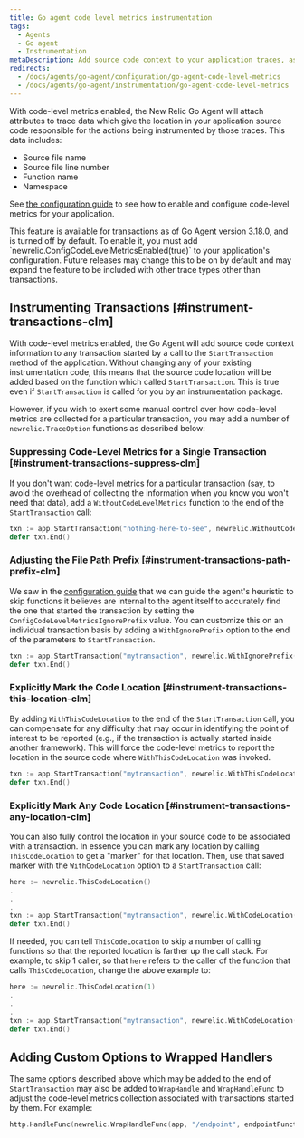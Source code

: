 ```yaml
---
title: Go agent code level metrics instrumentation
tags:
  - Agents
  - Go agent
  - Instrumentation
metaDescription: Add source code context to your application traces, associating the trace data with the specific code being instrumented.
redirects:
  - /docs/agents/go-agent/configuration/go-agent-code-level-metrics
  - /docs/agents/go-agent/instrumentation/go-agent-code-level-metrics
---
```


With code-level metrics enabled, the New Relic Go Agent will attach attributes to trace data which give the location in your application source code
responsible for the actions being instrumented by those traces. This data includes:
 * Source file name
 * Source file line number
 * Function name
 * Namespace

See [the configuration guide](/docs/apm/agents/go-agent/configuration/go-agent-code-level-metrics) to see how to enable and configure
code-level metrics for your application.

<Callout variant="important">
    This feature is available for transactions as of Go Agent version 3.18.0, and is turned off by default. To enable it, you must
    add `newrelic.ConfigCodeLevelMetricsEnabled(true)` to your application's configuration. Future releases may
    change this to be on by default and may expand the feature to be included with other trace types other than transactions.
</Callout>

## Instrumenting Transactions [#instrument-transactions-clm]

With code-level metrics enabled, the Go Agent will add source code context information to any transaction started by a call
to the `StartTransaction` method of the application. Without changing any of your existing instrumentation code, this means
that the source code location will be added based on the function which called `StartTransaction`. This is true even if
`StartTransaction` is called for you by an instrumentation package.

However, if you wish to exert some manual control over how code-level metrics are collected for a particular transaction,
you may add a number of `newrelic.TraceOption` functions as described below:

### Suppressing Code-Level Metrics for a Single Transaction [#instrument-transactions-suppress-clm]
If you don't want code-level metrics for a particular transaction (say, to avoid the overhead of collecting the information when you know you won't need that data),
add a `WithoutCodeLevelMetrics` function to the end of the `StartTransaction` call:
```go
txn := app.StartTransaction("nothing-here-to-see", newrelic.WithoutCodeLevelMetrics())
defer txn.End()
```

### Adjusting the File Path Prefix [#instrument-transactions-path-prefix-clm]
We saw in the [configuration guide](/docs/apm/agents/go-agent/configuration/go-agent-code-level-metrics)
that we can guide the agent's heuristic to skip functions it believes are internal to the agent itself
to accurately find the one that started the transaction by setting the `ConfigCodeLevelMetricsIgnorePrefix` value.
You can customize this on an individual transaction basis by adding a `WithIgnorePrefix` option to the 
end of the parameters to `StartTransaction`.
```go
txn := app.StartTransaction("mytransaction", newrelic.WithIgnorePrefix("github.com/ignore/this/"))
defer txn.End()
```

### Explicitly Mark the Code Location [#instrument-transactions-this-location-clm]
By adding `WithThisCodeLocation` to the end of the `StartTransaction` call, you can compensate for any difficulty that
may occur in identifying the point of interest to be reported (e.g., if the transaction is actually started
inside another framework). This will force the code-level metrics to report the
location in the source code where `WithThisCodeLocation` was invoked.
```go
txn := app.StartTransaction("mytransaction", newrelic.WithThisCodeLocation())
defer txn.End()
```

### Explicitly Mark Any Code Location [#instrument-transactions-any-location-clm]
You can also fully control the location in your source code to be associated with a transaction. In essence you can mark any
location by calling `ThisCodeLocation` to get a "marker" for that location. Then, use that saved marker with the `WithCodeLocation` option
to a `StartTransaction` call:
```go
here := newrelic.ThisCodeLocation()
.
.
.
txn := app.StartTransaction("mytransaction", newrelic.WithCodeLocation(here))
defer txn.End()
```

If needed, you can tell `ThisCodeLocation` to skip a number of calling functions so that the reported location is farther up the call stack.
For example, to skip 1 caller, so that `here` refers to the caller of the function that calls `ThisCodeLocation`, change the above example
to:
```go
here := newrelic.ThisCodeLocation(1)
.
.
.
txn := app.StartTransaction("mytransaction", newrelic.WithCodeLocation(here))
defer txn.End()
```

## Adding Custom Options to Wrapped Handlers
The same options described above which may be added to the end of `StartTransaction` may also be added to `WrapHandle` and `WrapHandleFunc` to
adjust the code-level metrics collection associated with transactions started by them. For example:
```go
http.HandleFunc(newrelic.WrapHandleFunc(app, "/endpoint", endpointFunction, newrelic.WithThisCodeLocation()))
```
